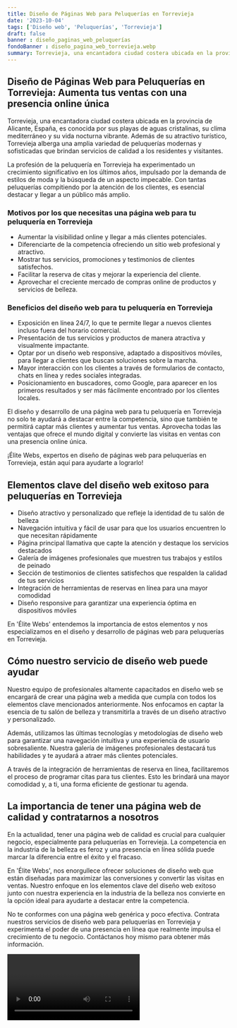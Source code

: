 ```yaml
---
title: Diseño de Páginas Web para Peluquerías en Torrevieja
date: '2023-10-04'
tags: ['Diseño web', 'Peluquerías', 'Torrevieja']
draft: false
banner : diseño_paginas_web_peluquerías
fondoBanner : diseño_pagina_web_torrevieja.webp
summary: Torrevieja, una encantadora ciudad costera ubicada en la provincia de Alicante, España, es conocida por sus playas de aguas cristalinas, su clima mediterráneo y su vida nocturna vibrante. Además de su atractivo turístico, Torrevieja alberga una amplia variedad de peluquerías modernas y sofisticadas que brindan servicios de calidad a los residentes y visitantes.
---
```


## Diseño de Páginas Web para Peluquerías en Torrevieja: Aumenta tus ventas con una presencia online única

Torrevieja, una encantadora ciudad costera ubicada en la provincia de Alicante, España, es conocida por sus playas de aguas cristalinas, su clima mediterráneo y su vida nocturna vibrante. Además de su atractivo turístico, Torrevieja alberga una amplia variedad de peluquerías modernas y sofisticadas que brindan servicios de calidad a los residentes y visitantes.

La profesión de la peluquería en Torrevieja ha experimentado un crecimiento significativo en los últimos años, impulsado por la demanda de estilos de moda y la búsqueda de un aspecto impecable. Con tantas peluquerías compitiendo por la atención de los clientes, es esencial destacar y llegar a un público más amplio.

### Motivos por los que necesitas una página web para tu peluquería en Torrevieja

- Aumentar la visibilidad online y llegar a más clientes potenciales.
- Diferenciarte de la competencia ofreciendo un sitio web profesional y atractivo.
- Mostrar tus servicios, promociones y testimonios de clientes satisfechos.
- Facilitar la reserva de citas y mejorar la experiencia del cliente.
- Aprovechar el creciente mercado de compras online de productos y servicios de belleza.

### Beneficios del diseño web para tu peluquería en Torrevieja

- Exposición en línea 24/7, lo que te permite llegar a nuevos clientes incluso fuera del horario comercial.
- Presentación de tus servicios y productos de manera atractiva y visualmente impactante.
- Optar por un diseño web responsive, adaptado a dispositivos móviles, para llegar a clientes que buscan soluciones sobre la marcha.
- Mayor interacción con los clientes a través de formularios de contacto, chats en línea y redes sociales integradas.
- Posicionamiento en buscadores, como Google, para aparecer en los primeros resultados y ser más fácilmente encontrado por los clientes locales.

El diseño y desarrollo de una página web para tu peluquería en Torrevieja no solo te ayudará a destacar entre la competencia, sino que también te permitirá captar más clientes y aumentar tus ventas. Aprovecha todas las ventajas que ofrece el mundo digital y convierte las visitas en ventas con una presencia online única. 

¡Élite Webs, expertos en diseño de páginas web para peluquerías en Torrevieja, están aquí para ayudarte a lograrlo!

<GifSeo />

<Cta />

## Elementos clave del diseño web exitoso para peluquerías en Torrevieja

- Diseño atractivo y personalizado que refleje la identidad de tu salón de belleza
- Navegación intuitiva y fácil de usar para que los usuarios encuentren lo que necesitan rápidamente
- Página principal llamativa que capte la atención y destaque los servicios destacados
- Galería de imágenes profesionales que muestren tus trabajos y estilos de peinado
- Sección de testimonios de clientes satisfechos que respalden la calidad de tus servicios
- Integración de herramientas de reservas en línea para una mayor comodidad
- Diseño responsive para garantizar una experiencia óptima en dispositivos móviles

En 'Élite Webs' entendemos la importancia de estos elementos y nos especializamos en el diseño y desarrollo de páginas web para peluquerías en Torrevieja.

## Cómo nuestro servicio de diseño web puede ayudar

Nuestro equipo de profesionales altamente capacitados en diseño web se encargará de crear una página web a medida que cumpla con todos los elementos clave mencionados anteriormente. Nos enfocamos en captar la esencia de tu salón de belleza y transmitirla a través de un diseño atractivo y personalizado.

Además, utilizamos las últimas tecnologías y metodologías de diseño web para garantizar una navegación intuitiva y una experiencia de usuario sobresaliente. Nuestra galería de imágenes profesionales destacará tus habilidades y te ayudará a atraer más clientes potenciales.

A través de la integración de herramientas de reserva en línea, facilitaremos el proceso de programar citas para tus clientes. Esto les brindará una mayor comodidad y, a ti, una forma eficiente de gestionar tu agenda.

## La importancia de tener una página web de calidad y contratarnos a nosotros

En la actualidad, tener una página web de calidad es crucial para cualquier negocio, especialmente para peluquerías en Torrevieja. La competencia en la industria de la belleza es feroz y una presencia en línea sólida puede marcar la diferencia entre el éxito y el fracaso.

En 'Élite Webs', nos enorgullece ofrecer soluciones de diseño web que están diseñadas para maximizar las conversiones y convertir las visitas en ventas. Nuestro enfoque en los elementos clave del diseño web exitoso junto con nuestra experiencia en la industria de la belleza nos convierte en la opción ideal para ayudarte a destacar entre la competencia.

No te conformes con una página web genérica y poco efectiva. Contrata nuestros servicios de diseño web para peluquerías en Torrevieja y experimenta el poder de una presencia en línea que realmente impulsa el crecimiento de tu negocio. Contáctanos hoy mismo para obtener más información.

<Video />

<CtaBot job='Peluquerías' city='Torrevieja'/>

<Gmaps query='Torrevieja+españa+maps' />